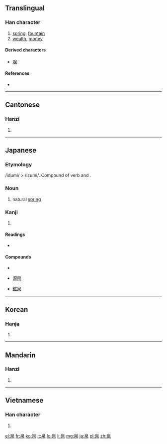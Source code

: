==Translingual==

===Han character===
{{Han char|rn=85|rad=水|as=05|sn=9|four=2623<sub>2</sub>|canj=竹日水 (HAE)|ids=⿱[[白]][[水]]}}

# [[spring]], [[fountain]]
# [[wealth]], [[money]]

====Derived characters====
{{rfc-header|Derived characters|lang=mul}}
* [[腺]]

====References====
* {{Han ref|kx=0615.120|dkj=17274|dj=1009.090|hdz=31576.100|uh=6CC9|ud=27849|bh=AC75|bd=44149}}

----

==Cantonese==

===Hanzi===
{{yue-hanzi|jyut=|y=chyun4}}

# {{defn|lang=yue|sort=水05}}

----

==Japanese==

===Etymology===
/idumi/ > /izumi/. Compound of verb {{term|出ず|izu|to come out}} and {{term|水|mi|water}}.

===Noun===
{{ja-noun|k|count=|hira=いずみ|hhira=いづみ|rom=izumi}}

# natural [[spring]]

===Kanji===
{{ja-kanji|grade=6|rs=水05}}

# {{defn|lang=ja|sort=水05}}

====Readings====
* {{ja-readings|on=[[せん]] ([[sen]])|kun=[[いずみ]] ([[izumi]])}}

====Compounds====
{{top3}}
* {{term|温泉||hot spring|tr=おんせん, onsen|lang=ja|sc=Jpan}}
{{mid3}}
* [[源泉]]
{{mid3}}
* [[鉱泉]]
{{bottom}}

----

==Korean==

===Hanja===
{{ko-hanja|hangeul=천|eumhun=|rv=cheon|mr=ch'ŏn|y=chen}}

# {{defn|lang=ko|sort=水05}}

----

==Mandarin==

===Hanzi===
{{cmn-hanzi|pin=[[quán]] ([[quan2]])|wg=ch'üan<sup>2</sup>}}

# {{defn|lang=cmn|sort=水05}}

----

==Vietnamese==

===Han character===
{{vi-hantu|[[tuyền]]|rs=水05}}

# {{defn|lang=vi|sort=水05}}

[[el:泉]]
[[fr:泉]]
[[ko:泉]]
[[it:泉]]
[[lo:泉]]
[[li:泉]]
[[mg:泉]]
[[ja:泉]]
[[pl:泉]]
[[zh:泉]]